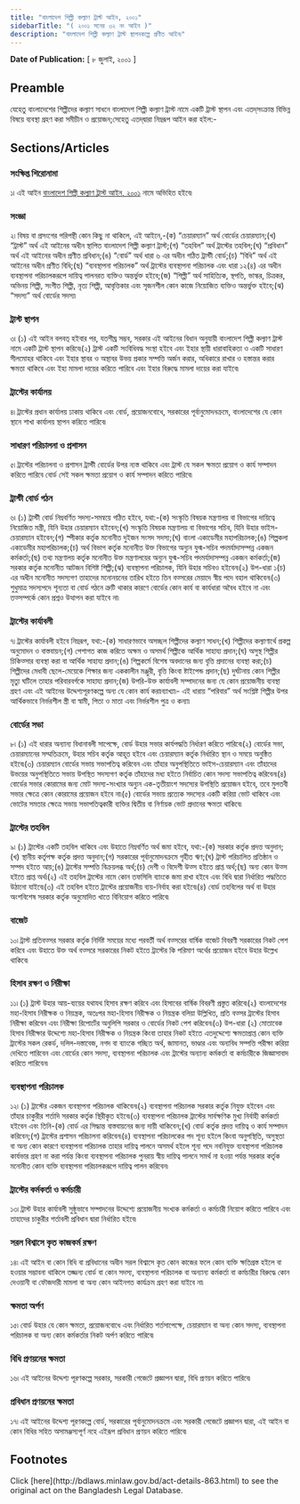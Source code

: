 ```yaml
---
title: "বাংলাদেশ শিল্পী কল্যাণ ট্রাস্ট আইন, ২০০১"
sidebarTitle: "( ২০০১ সনের ৩২ নং আইন )"
description: "বাংলাদেশ শিল্পী কল্যাণ ট্রাস্ট স্থাপনকল্পে প্রণীত আইন৷"
---
```


**Date of Publication:** [ ৮ জুলাই, ২০০১ ]

## Preamble

যেহেতু বাংলাদেশের শিল্পীদের কল্যাণ সাধনে বাংলাদেশ শিল্পী কল্যাণ ট্রাস্ট নামে একটি ট্রাস্ট স্থাপন এবং এতদ্‌সংক্রান্ত বিভিন্ন বিষয়ে ব্যবস্থা গ্রহণ করা সমীচীন ও প্রয়োজন;সেহেতু এতদ্‌দ্বারা নিম্নরূপ আইন করা হইল:-

## Sections/Articles

### সংক্ষিপ্ত শিরোনামা

১৷ এই আইন [বাংলাদেশ শিল্পী কল্যাণ ট্রাস্ট আইন, ২০০১](/laws/volume-34/act-863 "বাংলাদেশ শিল্পী কল্যাণ ট্রাস্ট আইন, ২০০১") নামে অভিহিত হইবে৷

### সংজ্ঞা

২৷ বিষয় বা প্রসংগের পরিপন্থী কোন কিছু না থাকিলে, এই আইনে,-(ক) “চেয়ারম্যান” অর্থ বোর্ডের চেয়ারম্যান;(খ) “ট্রাস্ট” অর্থ এই আইনের অধীন স্থাপিত বাংলাদেশ শিল্পী কল্যাণ ট্রাস্ট;(গ) “তহবিল” অর্থ ট্রাস্টের তহবিল;(ঘ) “প্রবিধান” অর্থ এই আইনের অধীন প্রণীত প্রবিধান;(ঙ) “বোর্ড” অর্থ ধারা ৬ এর অধীন গঠিত ট্রাস্টী বোর্ড;(চ) “বিধি” অর্থ এই আইনের অধীন প্রণীত বিধি;(ছ) “ব্যবস্থাপনা পরিচালক” অর্থ ট্রাস্টের ব্যবস্থাপনা পরিচালক এবং ধারা ১২(৪) এর অধীন ব্যবস্থাপনা পরিচালকরূপে দায়িত্ব পালনরত ব্যক্তিও অন্তর্ভুক্ত হইবে;(জ) “শিল্পী” অর্থ সাহিত্যিক, স্থপতি, ভাস্কর, চিত্রকর, অভিনয় শিল্পী, সংগীত শিল্পী, নৃত্য শিল্পী, আবৃত্তিকার এবং সৃজনশীল কোন কাজে নিয়োজিত ব্যক্তিও অন্তর্ভুক্ত হইবে;(ঝ) “সদস্য” অর্থ বোর্ডের সদস্য৷

### ট্রাস্ট স্থাপন

৩৷ (১) এই আইন বলবত্ হইবার পর, যতশীঘ্র সম্ভব, সরকার এই আইনের বিধান অনুযায়ী বাংলাদেশ শিল্পী কল্যাণ ট্রাস্ট নামে একটি ট্রাস্ট স্থাপন করিবে৷(২) ট্রাস্ট একটি সংবিধিবদ্ধ সংস্থা হইবে এবং ইহার স্থায়ী ধারাবাহিকতা ও একটি সাধারণ সীলমোহর থাকিবে এবং ইহার স্থাবর ও অস্থাবর উভয় প্রকার সম্পত্তি অর্জন করার, অধিকারে রাখার ও হস্তান্তর করার ক্ষমতা থাকিবে এবং ইহা মামলা দায়ের করিতে পারিবে এবং ইহার বিরুদ্ধে মামলা দায়ের করা যাইবে৷

### ট্রাস্টের কার্যালয়

৪৷ ট্রাস্টের প্রধান কার্যালয় ঢাকায় থাকিবে এবং বোর্ড, প্রয়োজনবোধে, সরকারের পূর্বানুমোদনক্রমে, বাংলাদেশের যে কোন স্থানে শাখা কার্যালয় স্থাপন করিতে পারিবে৷

### সাধারণ পরিচালনা ও প্রশাসন

৫৷ ট্রাস্টের পরিচালনা ও প্রশাসন ট্রাস্টী বোর্ডের উপর ন্যস্ত থাকিবে এবং ট্রাস্ট যে সকল ক্ষমতা প্রয়োগ ও কার্য সম্পাদন করিতে পারিবে বোর্ড সেই সকল ক্ষমতা প্রয়োগ ও কার্য সম্পাদন করিতে পারিবে৷

### ট্রাস্টী বোর্ড গঠন

৬৷ (১) ট্রাস্টী বোর্ড নিম্নবর্ণিত সদস্য-সমন্বয়ে গঠিত হইবে, যথা:-(ক) সংস্কৃতি বিষয়ক মন্ত্রণালয় বা বিভাগের দায়িত্বে নিয়োজিত মন্ত্রী, যিনি উহার চেয়ারম্যান হইবেন;(খ) সংস্কৃতি বিষয়ক মন্ত্রণালয় বা বিভাগের সচিব, যিনি উহার ভাইস-চেয়ারম্যান হইবেন;(গ) স্পীকার কর্তৃক মনোনীত দুইজন সংসদ সদস্য;(ঘ) বাংলা একাডেমীর মহাপরিচালক;(ঙ) শিল্পকলা একাডেমীর মহাপরিচালক;(চ) অর্থ বিভাগ কর্তৃক মনোনীত উক্ত বিভাগের অন্যুন যুগ্ম-সচিব পদমর্যাদাসম্পন্ন একজন কর্মকর্তা;(ছ) তথ্য মন্ত্রণালয় কর্তৃক মনোনীত উক্ত মন্ত্রণালয়ের অন্যুন যুগ্ম-সচিব পদমর্যাদাসম্পন্ন একজন কর্মকর্তা;(জ) সরকার কর্তৃক মনোনীত আটজন বিশিষ্ট শিল্পী;(ঝ) ব্যবস্থাপনা পরিচালক, যিনি উহার সচিবও হইবেন৷(২) উপ-ধারা ১(চ) এর অধীন মনোনীত সদস্যগণ তাহাদের মনোনয়নের তারিখ হইতে তিন বত্সরের মেয়াদে স্বীয় পদে বহাল থাকিবেন৷(৩) শুধুমাত্র সদস্যপদে শূন্যতা বা বোর্ড গঠনে ত্রুটি থাকার কারণে বোর্ডের কোন কার্য বা কার্যধারা অবৈধ হইবে না এবং তত্সম্পর্কে কোন প্রশ্নও উত্থাপন করা যাইবে না৷

### ট্রাস্টের কার্যাবলী

৭৷ ট্রাস্টের কার্যাবলী হইবে নিম্নরূপ, যথা:-(ক) সাধারণভাবে অসচ্ছল শিল্পীদের কল্যাণ সাধন;(খ) শিল্পীদের কল্যাণার্থে প্রকল্প অনুমোদন ও বাস্তবায়ন;(গ) পেশাগত কাজ করিতে অক্ষম ও অসমর্থ শিল্পীকে আর্থিক সাহায্য প্রদান;(ঘ) অসুস্থ শিল্পীর চিকিত্সার ব্যবস্থা করা বা আর্থিক সাহায্য প্রদান;(ঙ) শিল্পকর্মে বিশেষ অবদানের জন্য বৃত্তি প্রদানের ব্যবস্থা করা;(চ) শিল্পীদের মেধাবী ছেলে-মেয়েকে শিক্ষার জন্য এককালীন মঞ্জুরী, বৃত্তি কিংবা ষ্টাইপেন্ড প্রদান;(ছ) দুর্ঘটনায় কোন শিল্পীর মৃত্যু ঘটিলে তাহার পরিবারবর্গকে সাহায্য প্রদান;(জ) উপরি-উক্ত কার্যাবলী সম্পাদনের জন্য যে কোন প্রয়োজনীয় ব্যবস্থা গ্রহণ এবং এই আইনের উদ্দেশ্যপূরণকল্পে অন্য যে কোন কার্য করা৷ব্যাখ্যা৷- এই ধারায় “পরিবার” অর্থ সংশ্লিষ্ট শিল্পীর উপর আর্থিকভাবে নির্ভরশীল স্ত্রী বা স্বামী, পিতা ও মাতা এবং নির্ভরশীল পুত্র ও কন্যা৷

### বোর্ডের সভা

৮৷ (১) এই ধারার অন্যান্য বিধানাবলী সাপেক্ষে, বোর্ড উহার সভার কার্যপদ্ধতি নির্ধারণ করিতে পারিবে৷(২) বোর্ডের সভা, চেয়ারম্যানের সম্মতিক্রমে, উহার সচিব কর্তৃক আহূত হইবে এবং চেয়ারম্যান কর্তৃক নির্ধারিত স্থান ও সময়ে অনুষ্ঠিত হইবে৷(৩) চেয়ারম্যান বোর্ডের সভায় সভাপতিত্ব করিবেন এবং তাঁহার অনুপস্থিতিতে ভাইস-চেয়ারম্যান এবং তাঁহাদের উভয়ের অনুপস্থিতিতে সভায় উপস্থিত সদস্যগণ কর্তৃক তাঁহাদের মধ্য হইতে নির্বাচিত কোন সদস্য সভাপতিত্ব করিবেন৷(৪) বোর্ডের সভার কোরামের জন্য মোট সদস্য-সংখ্যার অন্যুন এক-তৃতীয়াংশ সদস্যের উপস্থিতি প্রয়োজন হইবে, তবে মুলতবী সভার ক্ষেত্রে কোন কোরামের প্রয়োজন হইবে না৷(৫) বোর্ডের সভায় প্রত্যেক সদস্যের একটি করিয়া ভোট থাকিবে এবং ভোটের সমতার ক্ষেত্রে সভায় সভাপতিত্বকারী ব্যক্তির দ্বিতীয় বা নির্ণায়ক ভোট প্রদানের ক্ষমতা থাকিবে৷

### ট্রাস্টের তহবিল

৯৷ (১) ট্রাস্টের একটি তহবিল থাকিবে এবং উহাতে নিম্নবর্ণিত অর্থ জমা হইবে, যথা:-(ক) সরকার কর্তৃক প্রদত্ত অনুদান;(খ) স্থানীয় কর্তৃপক্ষ কর্তৃক প্রদত্ত অনুদান;(গ) সরকারের পূর্বানুমোদনক্রমে গৃহীত ঋণ;(ঘ) ট্রাস্ট পরিচালিত প্রতিষ্ঠান ও সম্পদ হইতে আয়;(ঙ) ট্রাস্টের সম্পত্তি বিক্রয়লব্ধ অর্থ;(চ) দেশী ও বিদেশী উত্স হইতে প্রাপ্ত অর্থ;(ছ) অন্য কোন উত্স হইতে প্রাপ্ত অর্থ৷(২) এই তহবিল ট্রাস্টের নামে কোন তফসিলি ব্যাংকে জমা রাখা হইবে এবং বিধি দ্বারা নির্ধারিত পদ্ধতিতে উঠানো যাইবে৷(৩) এই তহবিল হইতে ট্রাস্টের প্রয়োজনীয় ব্যয়-নির্বাহ করা হইবে৷(৪) বোর্ড তহবিলের অর্থ বা উহার অংশবিশেষ সরকার কর্তৃক অনুমোদিত খাতে বিনিয়োগ করিতে পারিবে৷

### বাজেট

১০৷ ট্রাস্ট প্রতিবত্সর সরকার কর্তৃক নির্দিষ্ট সময়ের মধ্যে পরবর্তী অর্থ বত্সরের বার্ষিক বাজেট বিবরণী সরকারের নিকট পেশ করিবে এবং উহাতে উক্ত অর্থ বত্সরে সরকারের নিকট হইতে ট্রাস্টের কি পরিমাণ অর্থের প্রয়োজন হইবে উহার উল্লেখ থাকিবে৷

### হিসাব রক্ষণ ও নিরীক্ষা

১১৷ (১) ট্রাস্ট উহার আয়-ব্যয়ের যথাযথ হিসাব রক্ষণ করিবে এবং হিসাবের বার্ষিক বিবরণী প্রস্তুত করিবে৷(২) বাংলাদেশের মহা-হিসাব নিরীক্ষক ও নিয়ন্ত্রক, অতঃপর মহা-হিসাব নিরীক্ষক ও নিয়ন্ত্রক বলিয়া উল্লিখিত, প্রতি বত্সর ট্রাস্টের হিসাব নিরীক্ষা করিবেন এবং নিরীক্ষা রিপোর্টের অনুলিপি সরকার ও বোর্ডের নিকট পেশ করিবেন৷(৩) উপ-ধারা (২) মোতাবেক হিসাব নিরীক্ষার উদ্দেশ্যে মহা-হিসাব নিরীক্ষক ও নিয়ন্ত্রক কিংবা তাহার নিকট হইতে এতদুদ্দেশ্যে ক্ষমতাপ্রাপ্ত কোন ব্যক্তি ট্রাস্টের সকল রেকর্ড, দলিল-দস্তাবেজ, নগদ বা ব্যাংকে গচ্ছিত অর্থ, জামানত, ভাণ্ডার এবং অন্যবিধ সম্পত্তি পরীক্ষা করিয়া দেখিতে পারিবেন এবং বোর্ডের কোন সদস্য, ব্যবস্থাপনা পরিচালক এবং ট্রাস্টের অন্যান্য কর্মকর্তা বা কর্মচারীকে জিজ্ঞাসাবাদ করিতে পারিবেন৷

### ব্যবস্থাপনা পরিচালক

১২৷ (১) ট্রাস্টের একজন ব্যবস্থাপনা পরিচালক থাকিবেন৷(২) ব্যবস্থাপনা পরিচালক সরকার কর্তৃক নিযুক্ত হইবেন এবং তাঁহার চাকুরীর শর্তাদি সরকার কর্তৃক স্থিরীকৃত হইবে৷(৩) ব্যবস্থাপনা পরিচালক ট্রাস্টের সার্বক্ষণিক মুখ্য নির্বাহী কর্মকর্তা হইবেন এবং তিনি-(ক) বোর্ড এর সিদ্ধান্ত বাস্তবায়নের জন্য দায়ী থাকিবেন;(খ) বোর্ড কর্তৃক প্রদত্ত দায়িত্ব ও কার্য সম্পাদন করিবেন;(গ) ট্রাস্টের প্রশাসন পরিচালনা করিবেন৷(৪) ব্যবস্থাপনা পরিচালকের পদ শূন্য হইলে কিংবা অনুপস্থিতি, অসুস্থতা বা অন্য কোন কারণে ব্যবস্থাপনা পরিচালক তাহার দায়িত্ব পালনে অসমর্থ হইলে শূন্য পদে নবনিযুক্ত ব্যবস্থাপনা পরিচালক কার্যভার গ্রহণ না করা পর্যন্ত কিংবা ব্যবস্থাপনা পরিচালক পুনরায় স্বীয় দায়িত্ব পালনে সমর্থ না হওয়া পর্যন্ত সরকার কর্তৃক মনোনীত কোন ব্যক্তি ব্যবস্থাপনা পরিচালকরূপে দায়িত্ব পালন করিবেন৷

### ট্রাস্টের কর্মকর্তা ও কর্মচারী

১৩৷ ট্রাস্ট উহার কার্যাবলী সুষ্ঠুভাবে সম্পাদনের উদ্দেশ্যে প্রয়োজনীয় সংখ্যক কর্মকর্তা ও কর্মচারী নিয়োগ করিতে পারিবে এবং তাহাদের চাকুরীর শর্তাবলী প্রবিধান দ্বারা নির্ধারিত হইবে৷

### সরল বিশ্বাসে কৃত কাজকর্ম রক্ষণ

১৪৷ এই আইন বা কোন বিধি বা প্রবিধানের অধীন সরল বিশ্বাসে কৃত কোন কাজের ফলে কোন ব্যক্তি ক্ষতিগ্রস্ত হইলে বা হওয়ার সম্ভাবনা থাকিলে তজ্জন্য বোর্ড বা কোন সদস্য, ব্যবস্থাপনা পরিচালক বা অন্যান্য কর্মকর্তা বা কর্মচারীর বিরুদ্ধে কোন দেওয়ানী বা ফৌজদারী মামলা বা অন্য কোন আইনগত কার্যক্রম গ্রহণ করা যাইবে না৷

### ক্ষমতা অর্পণ

১৫৷ বোর্ড উহার যে কোন ক্ষমতা, প্রয়োজনবোধে এবং নির্ধারিত শর্তসাপেক্ষে, চেয়ারম্যান বা অন্য কোন সদস্য, ব্যবস্থাপনা পরিচালক বা অন্য কোন কর্মকর্তার নিকট অর্পণ করিতে পারিবে৷

### বিধি প্রণয়নের ক্ষমতা

১৬৷ এই আইনের উদ্দেশ্য পূরণকল্পে সরকার, সরকারী গেজেটে প্রজ্ঞাপন দ্বারা, বিধি প্রণয়ন করিতে পারিবে৷

### প্রবিধান প্রণয়নের ক্ষমতা

১৭৷ এই আইনের উদ্দেশ্য পূরণকল্পে বোর্ড, সরকারের পূর্বানুমোদনক্রমে এবং সরকারী গেজেটে প্রজ্ঞাপন দ্বারা, এই আইন বা কোন বিধির সহিত অসামঞ্জস্যপূর্ণ নহে এইরূপ প্রবিধান প্রণয়ন করিতে পারিবে৷

## Footnotes

<Note>
  Click [here](http://bdlaws.minlaw.gov.bd/act-details-863.html) to see the original act on the Bangladesh Legal Database.
</Note>
